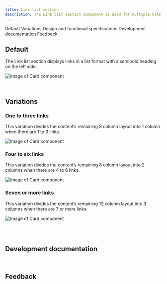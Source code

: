 ```yaml
---
title: Link list section
description: The Link list section component is used for multiple CTAs, with options for vertical and horizontal lists and varying CTA styling.
---
```



<ComponentDescription name="Link list section" type="ui" />

<AnchorLinks>

<AnchorLink>Default</AnchorLink>
<AnchorLink>Variations</AnchorLink>
<AnchorLink>Design and functional specifications</AnchorLink>
<AnchorLink>Development documentation</AnchorLink>
<AnchorLink>Feedback</AnchorLink>

</AnchorLinks>

## Default

The Link list section displays links in a list format with a semibold heading on the left side.

<Row>
<Column colMd={8} colLg={8}>

![Image of Card component](../../images/component/link-list-section/link-list-section-default.jpg)

</Column>
</Row>

<br />

## Variations

### One to three links

This variation divides the content’s remaining 8 column layout into 1 column when there are 1 to 3 links.

<Row>
<Column colMd={8} colLg={8}>

![Image of Card component](../../images/component/link-list-section/link-list-section-one-to-three-links.jpg)

</Column>
</Row>

### Four to six links

This variation divides the content’s remaining 8 column layout into 2 columns when there are 4 to 6 links.

<Row>
<Column colMd={8} colLg={8}>

![Image of Card component](../../images/component/link-list-section/link-list-section-four-to-six-links.jpg)

</Column>
</Row>

### Seven or more links

This variation divides the content’s remaining 12 column layout into 3 columns when there are 7 or more links.

<Row>
<Column colMd={8} colLg={8}>

![Image of Card component](../../images/component/link-list-section/link-list-section-seven-or-more-links.jpg)

</Column>
</Row>

<br />

<SpecLinks name="Link list section" designLink="https://ibm.box.com/s/mktywz4ujxo9yiiu371kgzbib93uc2po" />

<br />

## Development documentation

<ComponentStatus name="Link list section" type="ui" />

<br />

## Feedback

<ComponentFeedback />
